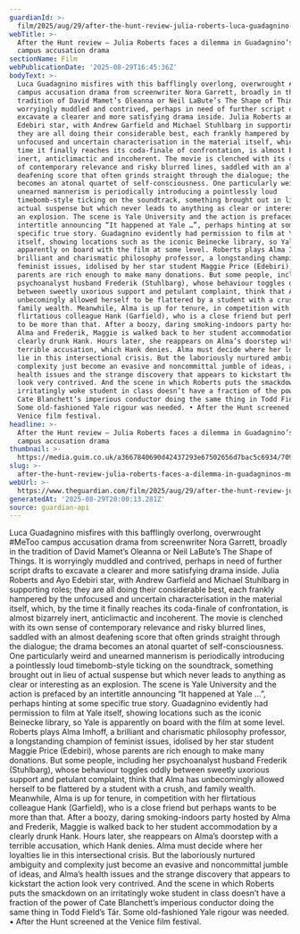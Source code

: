 ```yaml
---
guardianId: >-
  film/2025/aug/29/after-the-hunt-review-julia-roberts-luca-guadagnino-ayo-edebiri-andrew-garfield-yale
webTitle: >-
  After the Hunt review – Julia Roberts faces a dilemma in Guadagnino’s muddled
  campus accusation drama
sectionName: Film
webPublicationDate: '2025-08-29T16:45:36Z'
bodyText: >-
  Luca Guadagnino misfires with this bafflingly overlong, overwrought #MeToo
  campus accusation drama from screenwriter Nora Garrett, broadly in the
  tradition of David Mamet’s Oleanna or Neil LaBute’s The Shape of Things. It is
  worryingly muddled and contrived, perhaps in need of further script drafts to
  excavate a clearer and more satisfying drama inside. Julia Roberts and Ayo
  Edebiri star, with Andrew Garfield and Michael Stuhlbarg in supporting roles;
  they are all doing their considerable best, each frankly hampered by the
  unfocused and uncertain characterisation in the material itself, which, by the
  time it finally reaches its coda-finale of confrontation, is almost bizarrely
  inert, anticlimactic and incoherent. The movie is clenched with its own sense
  of contemporary relevance and risky blurred lines, saddled with an almost
  deafening score that often grinds straight through the dialogue; the drama
  becomes an atonal quartet of self-consciousness. One particularly weird and
  unearned mannerism is periodically introducing a pointlessly loud
  timebomb-style ticking on the soundtrack, something brought out in lieu of
  actual suspense but which never leads to anything as clear or interesting as
  an explosion. The scene is Yale University and the action is prefaced by an
  intertitle announcing “It happened at Yale …”, perhaps hinting at some
  specific true story. Guadagnino evidently had permission to film at Yale
  itself, showing locations such as the iconic Beinecke library, so Yale is
  apparently on board with the film at some level. Roberts plays Alma Imhoff, a
  brilliant and charismatic philosophy professor, a longstanding champion of
  feminist issues, idolised by her star student Maggie Price (Edebiri), whose
  parents are rich enough to make many donations. But some people, including her
  psychoanalyst husband Frederik (Stuhlbarg), whose behaviour toggles oddly
  between sweetly uxorious support and petulant complaint, think that Alma has
  unbecomingly allowed herself to be flattered by a student with a crush, and
  family wealth. Meanwhile, Alma is up for tenure, in competition with her
  flirtatious colleague Hank (Garfield), who is a close friend but perhaps wants
  to be more than that. After a boozy, daring smoking-indoors party hosted by
  Alma and Frederik, Maggie is walked back to her student accommodation by a
  clearly drunk Hank. Hours later, she reappears on Alma’s doorstep with a
  terrible accusation, which Hank denies. Alma must decide where her loyalties
  lie in this intersectional crisis. But the laboriously nurtured ambiguity and
  complexity just become an evasive and noncommittal jumble of ideas, and Alma’s
  health issues and the strange discovery that appears to kickstart the action
  look very contrived. And the scene in which Roberts puts the smackdown on an
  irritatingly woke student in class doesn’t have a fraction of the power of
  Cate Blanchett’s imperious conductor doing the same thing in Todd Field’s Tár.
  Some old-fashioned Yale rigour was needed. • After the Hunt screened at the
  Venice film festival.
headline: >-
  After the Hunt review – Julia Roberts faces a dilemma in Guadagnino’s muddled
  campus accusation drama
thumbnail: >-
  https://media.guim.co.uk/a3667840690d42437293e67502656d7bac5c6934/709_0_2681_2145/500.jpg
slug: >-
  after-the-hunt-review-julia-roberts-faces-a-dilemma-in-guadagninos-muddled-campus-accusation-drama
webUrl: >-
  https://www.theguardian.com/film/2025/aug/29/after-the-hunt-review-julia-roberts-luca-guadagnino-ayo-edebiri-andrew-garfield-yale
generatedAt: '2025-08-29T20:00:13.281Z'
source: guardian-api
---
```

Luca Guadagnino misfires with this bafflingly overlong, overwrought #MeToo campus accusation drama from screenwriter Nora Garrett, broadly in the tradition of David Mamet’s Oleanna or Neil LaBute’s The Shape of Things. It is worryingly muddled and contrived, perhaps in need of further script drafts to excavate a clearer and more satisfying drama inside. Julia Roberts and Ayo Edebiri star, with Andrew Garfield and Michael Stuhlbarg in supporting roles; they are all doing their considerable best, each frankly hampered by the unfocused and uncertain characterisation in the material itself, which, by the time it finally reaches its coda-finale of confrontation, is almost bizarrely inert, anticlimactic and incoherent. The movie is clenched with its own sense of contemporary relevance and risky blurred lines, saddled with an almost deafening score that often grinds straight through the dialogue; the drama becomes an atonal quartet of self-consciousness. One particularly weird and unearned mannerism is periodically introducing a pointlessly loud timebomb-style ticking on the soundtrack, something brought out in lieu of actual suspense but which never leads to anything as clear or interesting as an explosion. The scene is Yale University and the action is prefaced by an intertitle announcing “It happened at Yale …”, perhaps hinting at some specific true story. Guadagnino evidently had permission to film at Yale itself, showing locations such as the iconic Beinecke library, so Yale is apparently on board with the film at some level. Roberts plays Alma Imhoff, a brilliant and charismatic philosophy professor, a longstanding champion of feminist issues, idolised by her star student Maggie Price (Edebiri), whose parents are rich enough to make many donations. But some people, including her psychoanalyst husband Frederik (Stuhlbarg), whose behaviour toggles oddly between sweetly uxorious support and petulant complaint, think that Alma has unbecomingly allowed herself to be flattered by a student with a crush, and family wealth. Meanwhile, Alma is up for tenure, in competition with her flirtatious colleague Hank (Garfield), who is a close friend but perhaps wants to be more than that. After a boozy, daring smoking-indoors party hosted by Alma and Frederik, Maggie is walked back to her student accommodation by a clearly drunk Hank. Hours later, she reappears on Alma’s doorstep with a terrible accusation, which Hank denies. Alma must decide where her loyalties lie in this intersectional crisis. But the laboriously nurtured ambiguity and complexity just become an evasive and noncommittal jumble of ideas, and Alma’s health issues and the strange discovery that appears to kickstart the action look very contrived. And the scene in which Roberts puts the smackdown on an irritatingly woke student in class doesn’t have a fraction of the power of Cate Blanchett’s imperious conductor doing the same thing in Todd Field’s Tár. Some old-fashioned Yale rigour was needed. • After the Hunt screened at the Venice film festival.
